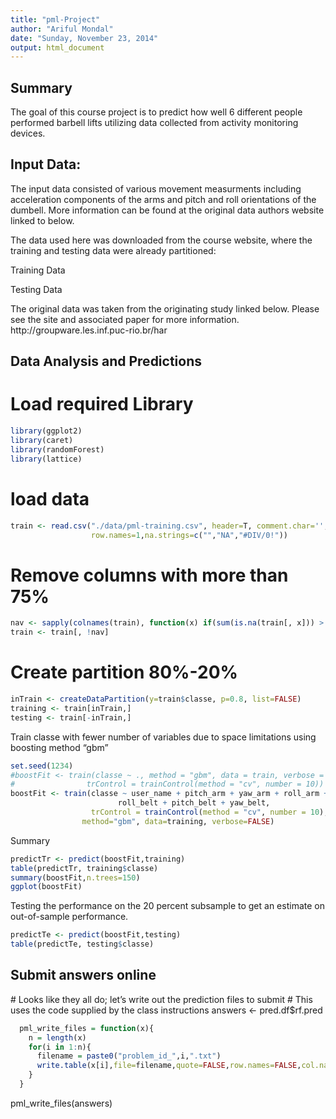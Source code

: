 ```yaml
---
title: "pml-Project"
author: "Ariful Mondal"
date: "Sunday, November 23, 2014"
output: html_document
---
```


Summary
----------

The goal of this course project is to predict how well 6 different people performed barbell lifts utilizing data collected from activity monitoring devices.

Input Data:
---------
The input data consisted of various movement measurments including acceleration components of the arms and pitch and roll orientations of the dumbell. More information can be found at the original data authors website linked to below.

The data used here was downloaded from the course website, where the training and testing data were already partitioned:

Training Data

Testing Data

The original data was taken from the originating study linked below. Please see the site and associated paper for more information. http://groupware.les.inf.puc-rio.br/har

Data Analysis and Predictions
--------------------------
# Load required Library
```r
library(ggplot2)
library(caret)
library(randomForest)
library(lattice)
```
# load data
```r
train <- read.csv("./data/pml-training.csv", header=T, comment.char='',
                  row.names=1,na.strings=c("","NA","#DIV/0!"))
```

# Remove columns with more than 75%
```r
nav <- sapply(colnames(train), function(x) if(sum(is.na(train[, x])) > 0.75*nrow(train)){return(T)}else{return(F)})
train <- train[, !nav]
```
# Create partition 80%-20%
```r
inTrain <- createDataPartition(y=train$classe, p=0.8, list=FALSE)
training <- train[inTrain,]
testing <- train[-inTrain,]
```

Train classe with fewer number of variables due to space limitations using boosting method "gbm"

```r
set.seed(1234)
#boostFit <- train(classe ~ ., method = "gbm", data = train, verbose = F, 
#                trControl = trainControl(method = "cv", number = 10))
boostFit <- train(classe ~ user_name + pitch_arm + yaw_arm + roll_arm + 
                        roll_belt + pitch_belt + yaw_belt, 
                  trControl = trainControl(method = "cv", number = 10),
                method="gbm", data=training, verbose=FALSE)
```

Summary
```r
predictTr <- predict(boostFit,training)
table(predictTr, training$classe)
summary(boostFit,n.trees=150)
ggplot(boostFit)

```

Testing the performance on the 20 percent subsample to get an estimate on out-of-sample performance.

```r
predictTe <- predict(boostFit,testing)
table(predictTe, testing$classe)
```

Submit answers online
--------------------------

  # Looks like they all do; let's write out the prediction files to submit
  # This uses the code supplied by the class instructions
  answers <- pred.df$rf.pred
```r
  pml_write_files = function(x){
    n = length(x)
    for(i in 1:n){
      filename = paste0("problem_id_",i,".txt")
      write.table(x[i],file=filename,quote=FALSE,row.names=FALSE,col.names=FALSE)
    }
  }
```

  pml_write_files(answers)
